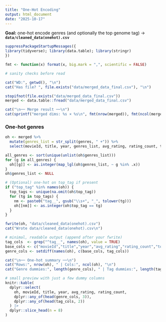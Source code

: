 ---
title: "One-Hot Encoding"
output: html_document
date: "2025-10-17"
---
**Goal:** one-hot encode genres (and optionally the top genome tag) → **`data/cleaned_data(onehot).csv`**


```{r}
suppressPackageStartupMessages({
library(tidyverse); library(data.table); library(stringr)
})

fmt <- function(x) format(x, big.mark = ",", scientific = FALSE)

# sanity checks before read

cat("WD:", getwd(), "\n")
cat("Has file? ", file.exists("data/merged_data_final.csv"), "\n")

stopifnot(file.exists("data/merged_data_final.csv"))
merged <- data.table::fread("data/merged_data_final.csv")

cat("\n── Merge result ──\n")
cat(sprintf("merged dims: %s × %s\n", fmt(nrow(merged)), fmt(ncol(merged))), "\n")

```

### One-hot genres

```{r}
oh <- merged %>%
  mutate(genres_list = str_split(genres, " +")) %>%
  select(movieId, title, year, genres_list, avg_rating, rating_count, top_tag)

all_genres <- sort(unique(unlist(oh$genres_list)))
for (g in all_genres) {
  oh[[g]] <- as.integer(map_lgl(oh$genres_list, ~ g %in% .x))
}
oh$genres_list <- NULL

# (Optional) one-hot on top_tag if present
if ("top_tag" %in% names(oh)) {
  top_tags <- unique(na.omit(oh$top_tag))
  for (tg in top_tags) {
    nm <- paste0("tag__", gsub("\\s+", "_", tolower(tg)))
    oh[[nm]] <- as.integer(oh$top_tag == tg)
  }
}

fwrite(oh, "data/cleaned_data(onehot).csv")
cat("Wrote data/cleaned_data(onehot).csv\n")

# minimal, readable output (append after your fwrite)
tag_cols  <- grep("^tag__", names(oh), value = TRUE)
base_cols <- c("movieId","title","year","avg_rating","rating_count","top_tag")
genre_cols <- setdiff(names(oh), c(base_cols, tag_cols))

cat("\n── One-hot summary ──\n")
cat("Rows:", nrow(oh), " | Cols:", ncol(oh), "\n")
cat("Genre dummies:", length(genre_cols), " | Tag dummies:", length(tag_cols), "\n")

# small preview with just a few dummy columns
knitr::kable(
  dplyr::select(
    oh, movieId, title, year, avg_rating, rating_count,
    dplyr::any_of(head(genre_cols, 3)),
    dplyr::any_of(head(tag_cols, 2))
  ) |>
  dplyr::slice_head(n = 8)
)

```
